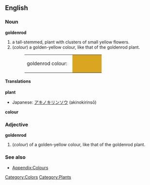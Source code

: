 {{Wikipedia}}
==English==
===Noun===
'''goldenrod'''
#a tall-stemmed, plant with clusters of small yellow flowers.
#(''colour'') a golden-yellow colour, like that of the goldenrod plant.
#:<table><tr><td>goldenrod colour: &nbsp;</td><td bgcolor="#DAA520" width="80">&nbsp; </td></tr></table>

====Translations====
'''plant'''
{{top}}
*Japanese: [[アキノキリンソウ]] (akinokirinsō)
{{mid}}
{{bottom}}

'''colour'''
{{top}}
{{mid}}
{{bottom}}


===Adjective===
'''goldenrod'''
#(''colour'') of a golden-yellow colour, like that of the goldenrod plant.

===See also===
*[[Wiktionary_Appendix:Colours|Appendix:Colours]]

[[Category:Colors]]
[[Category:Plants]]
